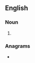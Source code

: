 ==English==

===Noun===
{{head|en|noun form}}

# {{plural of|peroration|lang=en}}

===Anagrams===
* {{anagrams|en|a=aeinooprrst|pronotaries}}
